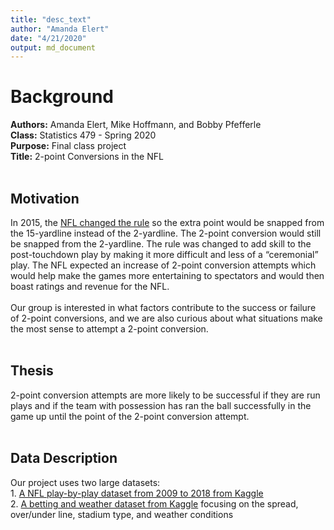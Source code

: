 ```yaml
---
title: "desc_text"
author: "Amanda Elert"
date: "4/21/2020"
output: md_document
---
```

# Background
**Authors:** Amanda Elert, Mike Hoffmann, and Bobby Pfefferle 
<br>
**Class:** Statistics 479 - Spring 2020
<br>
**Purpose:** Final class project
<br>
**Title:** 2-point Conversions in the NFL
<br>
<br>

## Motivation
In 2015, the [NFL changed the rule](http://www.nfl.com/news/story/0ap3000000493347/article/nfl-moves-extra-point-to-15yard-line-for-2015-season) so the extra point would be snapped from the 15-yardline instead of the 2-yardline. The 2-point conversion would still be snapped from the 2-yardline. The rule was changed to add skill to the post-touchdown play by making it more difficult and less of a "ceremonial" play. The NFL expected an increase of 2-point conversion attempts which would help make the games more entertaining to spectators and would then boast ratings and revenue for the NFL.
<br>
<br>
Our group is interested in what factors contribute to the success or failure of 2-point conversions, and we are also curious about what situations make the most sense to attempt a 2-point conversion.
<br>
<br>

## Thesis
2-point conversion attempts are more likely to be successful if they are run plays and if the team with possession has ran the ball successfully in the game up until the point of the 2-point conversion attempt.
<br>
<br>

## Data Description
Our project uses two large datasets:
<br>
1. [A NFL play-by-play dataset from 2009 to 2018 from Kaggle](https://www.kaggle.com/maxhorowitz/nflplaybyplay2009to2016)
<br>
2. [A betting and weather dataset from Kaggle](https://www.kaggle.com/tobycrabtree/nfl-scores-and-betting-data#spreadspoke_scores.csv) focusing on the spread, over/under line, stadium type, and weather conditions
